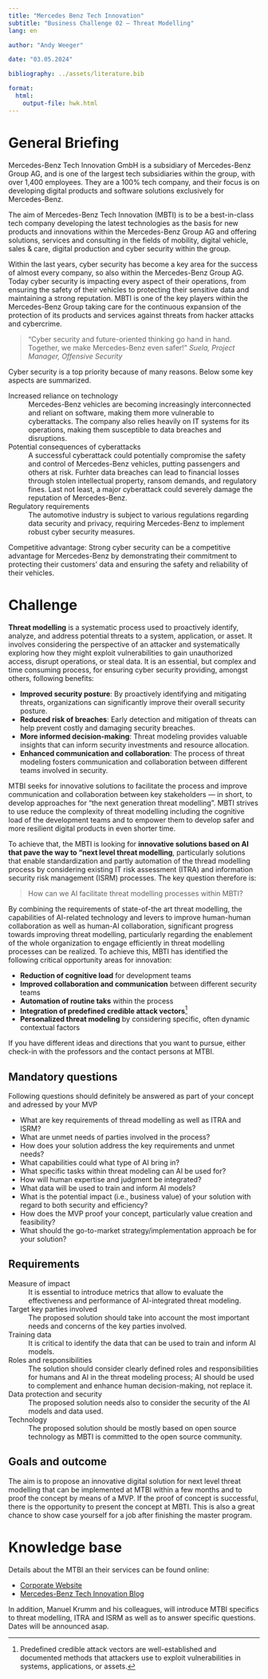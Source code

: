 ```yaml
---
title: "Mercedes Benz Tech Innovation"  
subtitle: "Business Challenge 02 — Threat Modelling"
lang: en

author: "Andy Weeger"

date: "03.05.2024"

bibliography: ../assets/literature.bib

format: 
  html:
    output-file: hwk.html
---
```



# General Briefing

Mercedes-Benz Tech Innovation GmbH is a subsidiary of Mercedes-Benz Group AG, and is one of the largest tech subsidiaries within the group, with over 1,400 employees. They are a 100% tech company, and their focus is on developing digital products and software solutions exclusively for Mercedes-Benz.

The aim of Mercedes-Benz Tech Innovation (MBTI) is to be a best-in-class tech company developing the latest technologies as the basis for new products and innovations within the Mercedes-Benz Group AG and offering solutions, services and consulting in the fields of mobility, digital vehicle, sales & care, digital production and cyber security within the group.

Within the last years, cyber security has become a key area for the success of almost every company, so also within the Mercedes-Benz Group AG. Today cyber security is impacting every aspect of their operations, from ensuring the safety of their vehicles to protecting their sensitive data and maintaining a strong reputation. MBTI is one of the key players within the Mercedes-Benz Group taking care for the continuous expansion of the protection of its products and services against threats from hacker attacks and cybercrime.

> "Cyber security and future-oriented thinking go hand in hand. Together, we make Mercedes-Benz even safer!" *Suela, Project Manager, Offensive Security*

Cyber security is a top priority because of many reasons. Below some key aspects are summarized.

Increased reliance on technology
: Mercedes-Benz vehicles are becoming increasingly interconnected and reliant on software, making them more vulnerable to cyberattacks.
The company also relies heavily on IT systems for its operations, making them susceptible to data breaches and disruptions.

Potential consequences of cyberattacks
: A successful cyberattack could potentially compromise the safety and control of Mercedes-Benz vehicles, putting passengers and others at risk. Furhter data breaches can lead to financial losses through stolen intellectual property, ransom demands, and regulatory fines. Last not least, a major cyberattack could severely damage the reputation of Mercedes-Benz.

Regulatory requirements
: The automotive industry is subject to various regulations regarding data security and privacy, requiring Mercedes-Benz to implement robust cyber security measures.

Competitive advantage:
Strong cyber security can be a competitive advantage for Mercedes-Benz by demonstrating their commitment to protecting their customers' data and ensuring the safety and reliability of their vehicles.

# Challenge

**Threat modelling** is a systematic process used to proactively identify, analyze, and address potential threats to a system, application, or asset. It involves considering the perspective of an attacker and systematically exploring how they might exploit vulnerabilities to gain unauthorized access, disrupt operations, or steal data. It is an essential, but complex and time consuming process, for ensuring cyber security providing, amongst others, following benefits:

- **Improved security posture**: By proactively identifying and mitigating threats, organizations can significantly improve their overall security posture.
- **Reduced risk of breaches**: Early detection and mitigation of threats can help prevent costly and damaging security breaches.
- **More informed decision-making**: Threat modeling provides valuable insights that can inform security investments and resource allocation.
- **Enhanced communication and collaboration**: The process of threat modeling fosters communication and collaboration between different teams involved in security.

MTBI seeks for innovative solutions to facilitate the process and improve communication and collaboration between key stakeholders — in short, to develop approaches for "the next generation threat modelling". MBTI strives to use reduce the complexity of threat modelling including the cognitive load of the development teams and to empower them to develop safer and more resilient digital products in even shorter time.

To achieve that, the MBTI is looking for **innovative solutions based on AI that pave the way to "next level threat modelling**, particularly solutions that enable standardization and partly automation of the thread modelling process by considering existing IT risk assessment (ITRA) and information security risk management (ISRM) processes. The key question therefore is:
 
> How can we AI facilitate threat modelling processes within MBTI?

By combining the requirements of state-of-the art threat modelling, the capabilities of AI-related technology and levers to improve human-human collaboration as well as human-AI collaboration, significant progress towards improving threat modelling, particularly regarding the enablement of the whole organization to engage efficiently in threat modelling processes can be realized. To achieve this, MBTI has identified the following critical opportunity areas for innovation:

- **Reduction of cognitive load** for development teams
- **Improved collaboration and communication** between different security teams
- **Automation of routine taks** within the process
- **Integration of predefined credible attack vectors**^[Predefined credible attack vectors are well-established and documented methods that attackers use to exploit vulnerabilities in systems, applications, or assets.]
- **Personalized threat modeling** by considering specific, often dynamic contextual factors

If you have different ideas and directions that you want to pursue, either check-in with the professors and the contact persons at MTBI.

## Mandatory questions

Following questions should definitely be answered as part of your concept and adressed by your MVP

- What are key requirements of thread modelling as well as ITRA and ISRM?
- What are unmet needs of parties involved in the process?
- How does your solution address the key requirements and unmet needs? 
- What capabilities could what type of AI bring in?
- What specific tasks within threat modeling can AI be used for?
- How will human expertise and judgment be integrated?
- What data will be used to train and inform AI models?
- What is the potential impact (i.e., business value) of your solution with regard to both security and efficiency?
- How does the MVP proof your concept, particularly value creation and feasibility?
- What should the go-to-market strategy/implementation approach be for your solution?

## Requirements

Measure of impact
: It is essential to introduce metrics that allow to evaluate the effectiveness and performance of AI-integrated threat modeling.

Target key parties involved
: The proposed solution should take into account the most important needs and concerns of the key parties involved.

Training data
: It is critical to identify the data that can be used to train and inform AI models.

Roles and responsibilities
: The solution should consider clearly defined roles and responsibilities for humans and AI in the threat modeling process; AI should be used to complement and enhance human decision-making, not replace it.

Data protection and security
: The proposed solution needs also to consider the security of the AI models and data used.

Technology
: The proposed solution should be mostly based on open source technology as MBTI is committed to the open source community.


## Goals and outcome

The aim is to propose an innovative digital solution for next level threat modelling that can be implemented at MTBI within a few months and to proof the concept by means of a MVP. If the proof of concept is successful, there is the opportunity to present the concept at MBTI. This is also a great chance to show case yourself for a job after finishing the master program.

# Knowledge base

Details about the MTBI an their services can be found online:

- [Corporate Website](https://www.mercedes-benz-techinnovation.com/en/)
- [Mercedes-Benz Tech Innovation Blog](https://medium.com/mercedes-benz-techinnovation-blog)

In addition, Manuel Krumm and his colleagues, will introduce MTBI specifics to threat modelling, ITRA and ISRM as well as to answer specific questions. Dates will be announced asap.